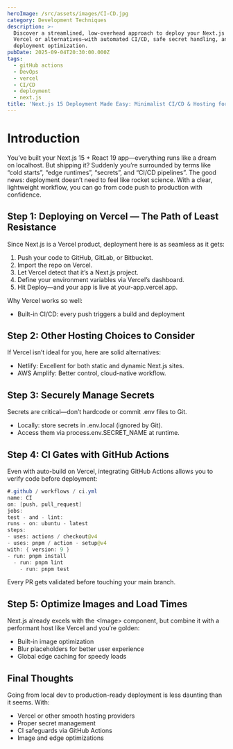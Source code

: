 ```yaml
---
heroImage: /src/assets/images/CI-CD.jpg
category: Development Techniques
description: >-
  Discover a streamlined, low-overhead approach to deploy your Next.js 15 app—on
  Vercel or alternatives—with automated CI/CD, safe secret handling, and edge
  deployment optimization.
pubDate: 2025-09-04T20:30:00.000Z
tags:
  - gitHub actions
  - DevOps
  - vercel
  - CI/CD
  - deployment
  - next.js
title: 'Next.js 15 Deployment Made Easy: Minimalist CI/CD & Hosting for Fast Shipments'
---
```


# Introduction

You’ve built your Next.js 15 + React 19 app—everything runs like a dream on localhost. But shipping it? Suddenly you’re surrounded by terms like “cold starts”, “edge runtimes”, “secrets”, and “CI/CD pipelines”. The good news: deployment doesn’t need to feel like rocket science. With a clear, lightweight workflow, you can go from code push to production with confidence.

## Step 1: Deploying on Vercel — The Path of Least Resistance

Since Next.js is a Vercel product, deployment here is as seamless as it gets:

1. Push your code to GitHub, GitLab, or Bitbucket.
2. Import the repo on Vercel.
3. Let Vercel detect that it’s a Next.js project.
4. Define your environment variables via Vercel’s dashboard.
5. Hit Deploy—and your app is live at your-app.vercel.app.

Why Vercel works so well:

* Built-in CI/CD: every push triggers a build and deployment

## Step 2: Other Hosting Choices to Consider

If Vercel isn’t ideal for you, here are solid alternatives:

* Netlify: Excellent for both static and dynamic Next.js sites.
* AWS Amplify: Better control, cloud-native workflow.

## Step 3: Securely Manage Secrets

Secrets are critical—don’t hardcode or commit .env files to Git.

* Locally: store secrets in .env.local (ignored by Git).
* Access them via process.env.SECRET\_NAME at runtime.

## Step 4: CI Gates with GitHub Actions

Even with auto-build on Vercel, integrating GitHub Actions allows you to verify code before deployment:

```java
#.github / workflows / ci.yml
name: CI
on: [push, pull_request]
jobs:
test - and - lint:
runs - on: ubuntu - latest
steps:
- uses: actions / checkout@v4
- uses: pnpm / action - setup@v4
with: { version: 9 }
- run: pnpm install
  - run: pnpm lint
    - run: pnpm test
```

Every PR gets validated before touching your main branch.

## Step 5: Optimize Images and Load Times

Next.js already excels with the \<Image> component, but combine it with a performant host like Vercel and you’re golden:

* Built-in image optimization
* Blur placeholders for better user experience
* Global edge caching for speedy loads

## Final Thoughts

Going from local dev to production-ready deployment is less daunting than it seems. With:

* Vercel or other smooth hosting providers
* Proper secret management
* CI safeguards via GitHub Actions
* Image and edge optimizations
